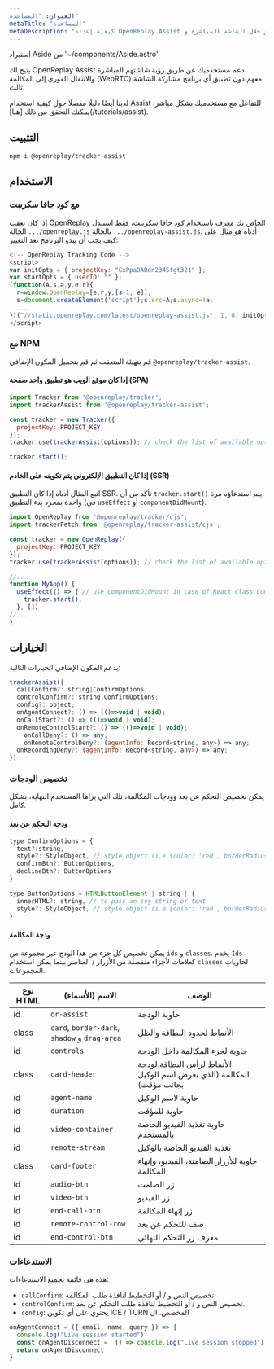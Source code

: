 ```yaml
---
العنوان: "المساعدة"
metaTitle: "المساعدة"
metaDescription: "كيفية إعداد OpenReplay Assist ودعم مستخدمي النهاية من خلال الشاشة المباشرة وWebRTC."
---
```


استيراد Aside من '~/components/Aside.astro'

يتيح لك OpenReplay Assist دعم مستخدميك عن طريق رؤية شاشتهم المباشرة والانتقال الفوري إلى المكالمة (WebRTC) معهم دون تطبيق أي برنامج مشاركة الشاشة ثالث.

<Aside type="tip">
  لدينا أيضًا دليلًا مفصلًا حول كيفية استخدام Assist للتفاعل مع مستخدميك بشكل مباشر، يمكنك التحقق من ذلك [هنا](/tutorials/assist).
</Aside>

## التثبيت


```bash
npm i @openreplay/tracker-assist
```


## الاستخدام

### مع كود جافا سكريبت

إذا كان تعقب OpenReplay الخاص بك معرف باستخدام كود جافا سكريبت، فقط استبدل الحالة `.../openreplay.js` بالحالة `.../openreplay-assist.js`. أدناه هو مثال على كيف يجب أن يبدو البرنامج بعد التغيير:


```js
<!-- OpenReplay Tracking Code -->
<script>
var initOpts = { projectKey: "GxPpaDARdn2345fgt321" };
var startOpts = { userID: "" };
(function(A,s,a,y,e,r){
  r=window.OpenReplay=[e,r,y,[s-1, e]];
  s=document.createElement('script');s.src=A;s.async=!a;
  ...
})("//static.openreplay.com/latest/openreplay-assist.js", 1, 0, initOpts, startOpts);
</script>
```


### مع NPM

قم بتهيئة المتعقب ثم قم بتحميل المكون الإضافي `@openreplay/tracker-assist`.

#### إذا كان موقع الويب هو تطبيق واحد صفحة (SPA)


```js
import Tracker from '@openreplay/tracker';
import trackerAssist from '@openreplay/tracker-assist';

const tracker = new Tracker({
  projectKey: PROJECT_KEY,
});
tracker.use(trackerAssist(options)); // check the list of available options below

tracker.start();

```


#### إذا كان التطبيق الإلكتروني يتم تكوينه على الخادم (SSR)

اتبع المثال أدناه إذا كان التطبيق SSR. تأكد من أن `tracker.start()` يتم استدعاؤه مرة واحدة بمجرد بدء التطبيق (في `useEffect` أو `componentDidMount`).


```js
import OpenReplay from '@openreplay/tracker/cjs';
import trackerFetch from '@openreplay/tracker-assist/cjs';

const tracker = new OpenReplay({
  projectKey: PROJECT_KEY
});
tracker.use(trackerAssist(options)); // check the list of available options below

//...
function MyApp() {
  useEffect(() => { // use componentDidMount in case of React Class Component
    tracker.start();
  }, [])
//...
}
```


## الخيارات

يدعم المكون الإضافي الخيارات التالية:


```js
trackerAssist({
  callConfirm?: string|ConfirmOptions;
  controlConfirm?: string|ConfirmOptions;
  config?: object;
  onAgentConnect?: () => (()=>void | void);
  onCallStart?: () => (()=>void | void);
  onRemoteControlStart?: () => (()=>void | void);
	onCallDeny?: () => any;
	onRemoteControlDeny?: (agentInfo: Record<string, any>) => any;
  onRecordingDeny?: (agentInfo: Record<string, any>) => any;
})
```


### تخصيص الودجات

يمكن تخصيص التحكم عن بعد وودجات المكالمة، تلك التي يراها المستخدم النهاية، بشكل كامل.

#### ودجة التحكم عن بعد


```js
type ConfirmOptions = {
  text?:string,
  style?: StyleObject, // style object (i.e {color: 'red', borderRadius: '10px'})
  confirmBtn?: ButtonOptions, 
  declineBtn?: ButtonOptions
}

type ButtonOptions = HTMLButtonElement | string | {
  innerHTML?: string, // to pass an svg string or text
  style?: StyleObject, // style object (i.e {color: 'red', borderRadius: '10px'})
}
```


#### ودجة المكالمة

يمكن تخصيص كل جزء من هذا الودج عبر مجموعة من `ids` و `classes`. يخدم `Ids` كعلامات لأجزاء منفصلة من الأزرار / العناصر بينما يمكن استخدام `classes` لحاويات المجموعات.

| نوع HTML | الاسم (الأسماء) | الوصف |
|----------|-------------|-------------|
|id | `or-assist` | حاوية الودجة |
|class | `card`, `border-dark`, `shadow` و `drag-area` | الأنماط لحدود البطاقة والظل |
|id | `controls`  | حاوية لجزء المكالمة داخل الودجة |
|class | `card-header` | الأنماط لرأس البطاقة لودجة المكالمة (الذي يعرض اسم الوكيل بجانب مؤقت) |
|id | `agent-name` | حاوية لاسم الوكيل |
|id | `duration` | حاوية للمؤقت |
|id | `video-container` | حاوية تغذية الفيديو الخاصة بالمستخدم |
|id | `remote-stream` | تغذية الفيديو الخاصة بالوكيل |
|class | `card-footer` | حاوية للأزرار الصامتة، الفيديو، وإنهاء المكالمة |
|id | `audio-btn` | زر الصامت |
|id | `video-btn` | زر الفيديو |
|id | `end-call-btn` | زر إنهاء المكالمة |
|id | `remote-control-row` | صف للتحكم عن بعد |
|id | `end-control-btn` | معرف زر التحكم النهائي |

### الاستدعاءات

هذه هي قائمة بجميع الاستدعاءات:

- `callConfirm`: تخصيص النص و / أو التخطيط لنافذة طلب المكالمة.
- `controlConfirm`: تخصيص النص و / أو التخطيط لنافذة طلب التحكم عن بعد.
- `config`: يحتوي على أي تكوين ICE / TURN المخصص. ال
```js
onAgentConnect = ({ email, name, query }) => {
  console.log("Live session started")
  const onAgentDisconnect =  () => console.log("Live session stopped")
  return onAgentDisconnect
}
```
